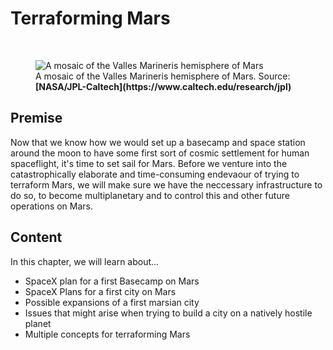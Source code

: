 
# Terraforming Mars

<ReadingTime />

<br/>
<figure>
<Image src={require(".//../../resources/images/mars.png")} alt="A mosaic of the Valles Marineris hemisphere of Mars" />
<figcaption style={{ color: "rgb(156, 156, 156)", fontSize: "14px", marginTop: "2px" }}>A mosaic of the Valles Marineris hemisphere of Mars. Source: <strong>[NASA/JPL-Caltech](https://www.caltech.edu/research/jpl)</strong></figcaption>
</figure>

## Premise
Now that we know how we would set up a basecamp and space station around the moon to have some first sort of cosmic settlement for human spaceflight, it's time to set sail for Mars. Before we venture into the catastrophically elaborate and time-consuming endevaour of trying to terraform Mars, we will make sure we have the neccessary infrastructure to do so, to become multiplanetary and to control this and other future operations on Mars. 

## Content
In this chapter, we will learn about...

- SpaceX plan for a first Basecamp on Mars
- SpaceX Plans for a first city on Mars
- Possible expansions of a first marsian city 
- Issues that might arise when trying to build a city on a natively hostile planet
- Multiple concepts for terraforming Mars


<Analytics />